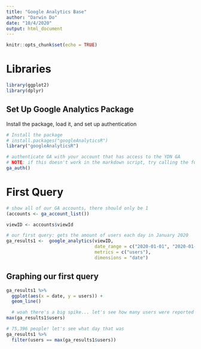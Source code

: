 ```yaml
---
title: "Google Analytics Base"
author: "Darwin Do"
date: "10/4/2020"
output: html_document
---
```


```r
knitr::opts_chunk$set(echo = TRUE)
```

# Libraries
```r
library(ggplot2)
library(dplyr)
```


## Set Up Google Analytics Package
Install the package, load it, and set up authentication
```r
# Install the package
# install.packages("googleAnalyticsR")
library("googleAnalyticsR")

# authenticate GA with your account that has access to the YDN GA
# NOTE: if this doesn't work in the markdown script, try calling the function in the console directly
ga_auth()
```

# First Query

```r
# show all of our GA accounts, there should only be 1
(accounts <- ga_account_list())

viewID <- accounts$viewId

# our first query: gets the amount of users each day in January 2020
ga_results1 <-  google_analytics(viewID,
                                 date_range = c("2020-01-01", "2020-01-31"),
                                 metrics = c("users"),
                                 dimensions = "date")
```

## Graphing our first query

```r
ga_results1 %>%
  ggplot(aes(x = date, y = users)) +
  geom_line()

  # woah there's a big spike... let's see how many users were reported that day
max(ga_results1$users)

# 75,396 people! let's see what day that was
ga_results1 %>%
  filter(users == max(ga_results1$users))


```

